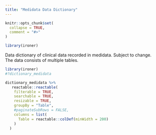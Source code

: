```yaml
---
title: "Medidata Data Dictionary"
---
```


```r
knitr::opts_chunk$set(
  collapse = TRUE,
  comment = "#>"
)
```

```r
library(ironer)
```

Data dictionary of clinical data recorded in medidata. Subject to change.
The data consists of multiple tables.


```r
library(ironer)
#?dictionary_medidata
```

```r
dictionary_medidata %>% 
   reactable::reactable(
    filterable = TRUE,
    searchable = TRUE,
    resizable = TRUE,
    groupBy = "Table",
    #paginateSubRows = FALSE,
    columns = list(
      Table = reactable::colDef(minWidth = 200)
    )
  )
```

